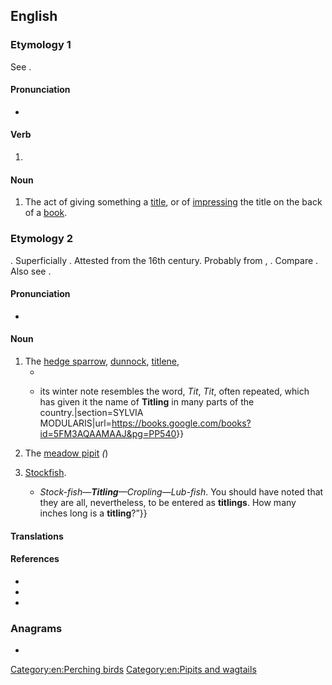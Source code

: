 ==English==

===Etymology 1===
See {{m|en|title}}.

====Pronunciation====
* {{IPA|en|/ˈtaɪtlɪŋ/}}

====Verb====
{{head|en|verb form}}

# {{present participle of|en|title|nocat=1}}

====Noun====
{{en-noun}}

# The act of giving something a [[title]], or of [[impress]]ing the title on the back of a [[book]].

===Etymology 2===
{{unk|en|Uncertain}}. Superficially {{affix|en|tit#Etymology 3|-ling|t1=a small bird|t2=small}}. Attested from the 16th century. Probably from {{der|en|is|titlingr||tit sparrow}}, {{cog|non|titlingr||sparrow}}. Compare {{cog|non|tittr||titmouse}}. Also see {{cog|enm|titmose||titmouse}}.

====Pronunciation====
* {{IPA|en|/ˈtɪtlɪŋ/}}

====Noun====
{{en-noun}}

# The [[hedge sparrow]], [[dunnock]], [[titlene]], ''{{l|mul|Prunella modularis}}''
#* {{quote-book|en|1601|{{w|Pliny the Elder}}|The Historie of the World|https://penelope.uchicago.edu/holland/pliny10.html||The '''Titling''' therefore that sitteth, being thus deceived, hatcheth the egge and bringeth up the chicke of another bird.|translator={{w|Philemon Holland}}|section=Book X}}
#* {{quote-book|en|1821|George Graves|British Ornithology||540|{{...}}its winter note resembles the word, ''Tit'', ''Tit'', often repeated, which has given it the name of '''Titling''' in many parts of the country.|section=SYLVIA MODULARIS|url=https://books.google.com/books?id=5FM3AQAAMAAJ&pg=PP540}}
# The [[meadow pipit]] ''({{l|mul|Anthus pratensis}}'')
# {{lb|en|obsolete|in customhouses}} [[stockfish|Stockfish]].
#* {{quote-book|en|1817|{{w|Walter Scott}}|Rob Roy|passage=“{{...}}''Stock-fish—'''Titling'''—Cropling—Lub-fish''. You should have noted that they are all, nevertheless, to be entered as '''titlings'''. How many inches long is a '''titling'''?”}}

====Translations====
{{trans-see|''Prunella modularis''|dunnock}}

{{trans-see|''Anthus pratensis''|meadow pipit}}

{{trans-see|stockfish}}

====References====
* {{R:Webster 1913}}
* {{R:Webster 1913|tit}}
* {{R:Lexico|entry=titling|alt=titling{{sup|2}}}}

===Anagrams===
* {{anagrams|en|a=giilntt|Tlingit|litting|tilting}}

[[Category:en:Perching birds]]
[[Category:en:Pipits and wagtails]]